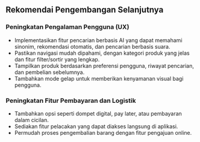## Rekomendai Pengembangan Selanjutnya

### Peningkatan Pengalaman Pengguna (UX)
- Implementasikan fitur pencarian berbasis AI yang dapat memahami sinonim, rekomendasi otomatis, dan pencarian berbasis suara.
- Pastikan navigasi mudah dipahami, dengan kategori produk yang jelas dan fitur filter/sortir yang lengkap.
- Tampilkan produk berdasarkan preferensi pengguna, riwayat pencarian, dan pembelian sebelumnya.
- Tambahkan mode gelap untuk memberikan kenyamanan visual bagi pengguna.

### Peningkatan Fitur Pembayaran dan Logistik
- Tambahkan opsi seperti dompet digital, pay later, atau pembayaran dalam cicilan.
- Sediakan fitur pelacakan yang dapat diakses langsung di aplikasi.
- Permudah proses pengembalian barang dengan fitur pengajuan online.